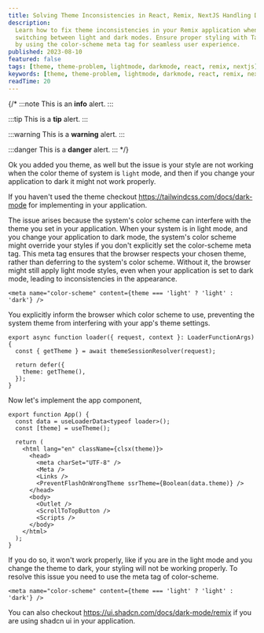```yaml
---
title: Solving Theme Inconsistencies in React, Remix, NextJS Handling Dark Mode
description:
  Learn how to fix theme inconsistencies in your Remix application when
  switching between light and dark modes. Ensure proper styling with TailwindCSS
  by using the color-scheme meta tag for seamless user experience.
published: 2023-08-10
featured: false
tags: [theme, theme-problem, lightmode, darkmode, react, remix, nextjs]
keywords: [theme, theme-problem, lightmode, darkmode, react, remix, nextjs]
readTime: 20
---
```


{/\*
:::note
This is an **info** alert.
:::

:::tip
This is a **tip** alert.
:::

:::warning
This is a **warning** alert.
:::

:::danger
This is a **danger** alert.
::: \*/}

Ok you added you theme, as well but the issue is your style are not working when
the color theme of system is `light` mode, and then if you change your
application to dark it might not work properly.

If you haven't used the theme checkout https://tailwindcss.com/docs/dark-mode
for implementing in your application.

The issue arises because the system's color scheme can interfere with the theme
you set in your application. When your system is in light mode, and you change
your application to dark mode, the system's color scheme might override your
styles if you don't explicitly set the color-scheme meta tag. This meta tag
ensures that the browser respects your chosen theme, rather than deferring to
the system's color scheme. Without it, the browser might still apply light mode
styles, even when your application is set to dark mode, leading to
inconsistencies in the appearance.

```tsx
<meta name="color-scheme" content={theme === 'light' ? 'light' : 'dark'} />
```

You explicitly inform the browser which color scheme to use, preventing the
system theme from interfering with your app's theme settings.

```tsx
export async function loader({ request, context }: LoaderFunctionArgs) {
  const { getTheme } = await themeSessionResolver(request);

  return defer({
    theme: getTheme(),
  });
}
```

Now let's implement the app component,

```tsx
export function App() {
  const data = useLoaderData<typeof loader>();
  const [theme] = useTheme();

  return (
    <html lang="en" className={clsx(theme)}>
      <head>
        <meta charSet="UTF-8" />
        <Meta />
        <Links />
        <PreventFlashOnWrongTheme ssrTheme={Boolean(data.theme)} />
      </head>
      <body>
        <Outlet />
        <ScrollToTopButton />
        <Scripts />
      </body>
    </html>
  );
}
```

If you do so, it won't work properly, like if you are in the light mode and you
change the theme to dark, your styling will not be working properly. To resolve
this issue you need to use the meta tag of color-scheme.

```tsx
<meta name="color-scheme" content={theme === 'light' ? 'light' : 'dark'} />
```

You can also checkout https://ui.shadcn.com/docs/dark-mode/remix if you are
using shadcn ui in your application.
